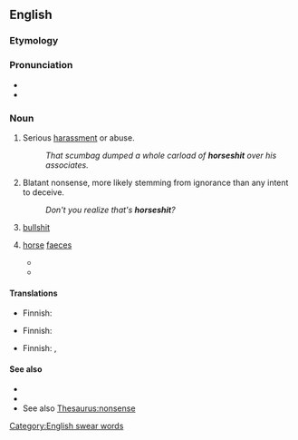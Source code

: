 ==English==

===Etymology===
{{compound|en|horse|shit}}

===Pronunciation===
* {{audio|en|En-au-horseshit.ogg|Audio (AU)}}
* {{audio|en|en-us-horseshit.ogg|Audio (US)}}

===Noun===
{{en-noun|-}}

# {{lb|en|vulgar|slang}} Serious [[harassment]] or abuse.
#: ''That scumbag dumped a whole carload of '''horseshit''' over his associates.''
# {{lb|en|vulgar|slang}} Blatant nonsense, more likely stemming from ignorance than any intent to deceive.
#: ''Don't you realize that's '''horseshit'''?''
# {{lb|en|vulgar|slang}} [[bullshit]]
# {{lb|en|literally}} [[horse]] [[faeces]]
#* {{quote-book|en|year=2001|author=Gil Roscoe|title=Company of Thieves|url=https://books.google.com/books?id=qP0u_f4Wm04C|page=54|pageurl=https://books.google.com/books?id=qP0u_f4Wm04C&dq=%22horseshit%22|passage=A huge one. It was my job to mix the '''horseshit''' in with the soil. Great big wheelbarrows full of '''horseshit'''. We used to drive around to farms that had horses and ask them if we could shovel up their '''horseshit'''.}}
#* {{quote-book|en|year=2012|author=Laurel Dewey|title=Betty's (Little Basement) Garden|url=https://books.google.com/books?id=d21Irx2h9y4C|page=253|pageurl=https://books.google.com/books?id=d21Irx2h9y4C&pg=PA253&dq=%22horseshit%22|passage=The aroma was a mix of cedar, hay and '''horseshit''' but somehow, Betty found it pleasantly intoxicating.}}

====Translations====
{{trans-top|vulgar: serious harassment or abuse}}
* Finnish: {{t|fi|paskakasa}}
{{trans-mid}}
{{trans-bottom}}

{{trans-top|vulgar: blatant nonsense}}
* Finnish: {{t+|fi|hevonpaska}}
{{trans-mid}}
{{trans-bottom}}

{{trans-see|bullshit|bullshit}}

{{trans-top|horse faeces}}
* Finnish: {{t|fi|hevosenpaska}} {{q|vulgar}}, {{t|fi|hevosenlanta}}
{{trans-mid}}
{{trans-bottom}}

====See also====
* {{l|en|bullshit}}
* {{l|en|chickenshit}}
* See also [[Thesaurus:nonsense]]
[[Category:English swear words]]